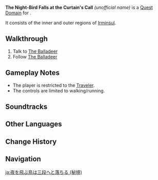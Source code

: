{{Domain Infobox
|title        = The Night-Bird Falls at the Curtain's Call
|image        = Inside Irminsul.png
|type         = Quest
|description  = 
|quest        = The Night-Bird Falls at the Curtain's Call
|quest_type   = Archon
|subarea      = Sumeru City
|area         = Avidya Forest
|region       = Sumeru
|subregion    = Dharma Forest
|poi          = Sanctuary of Surasthana <!--is poi within The Akademiya-->
|requiredAR   = 
|recLevel     = 
|recElements  = 
|trial        = 
}}
'''The Night-Bird Falls at the Curtain's Call''' ''(unofficial name)'' is a [[Quest Domain]] for {{Quest|The Night-Bird Falls at the Curtain's Call}}.

It consists of the inner and outer regions of [[Irminsul]].

==Walkthrough==
# Talk to [[The Balladeer]]
# Follow [[The Balladeer]]

== Gameplay Notes ==
* The player is restricted to the [[Traveler]].
* The controls are limited to walking/running.

==Soundtracks==
{{Soundtracks by Category Table|type=domain}}
<!--
==Gallery==
<gallery>
</gallery>
-->
==Other Languages==
{{Other Languages|The Night-Bird Falls at the Curtain's Call}}

==Change History==
{{Change History|3.3}}

==Navigation==
{{Domain Navbox|temporary}}

[[ja:夜を飛ぶ鳥は三段へと落ちる (秘境)]]